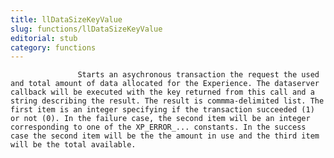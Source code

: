 ```yaml
---
title: llDataSizeKeyValue
slug: functions/llDataSizeKeyValue
editorial: stub
category: functions
---
```


<LSLFunction
	name="llDataSizeKeyValue"
	returnType="key"
/>



                   Starts an asychronous transaction the request the used and total amount of data allocated for the Experience. The dataserver callback will be executed with the key returned from this call and a string describing the result. The result is commma-delimited list. The first item is an integer specifying if the transaction succeeded (1) or not (0). In the failure case, the second item will be an integer corresponding to one of the XP_ERROR_... constants. In the success case the second item will be the the amount in use and the third item will be the total available.

                
